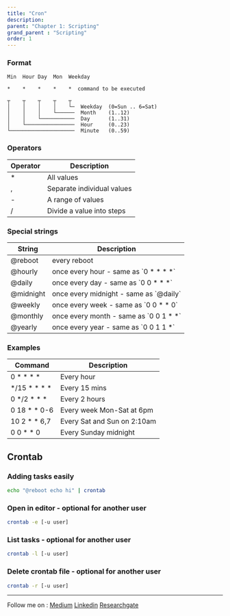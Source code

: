 ```yaml
---
title: "Cron"
description:
parent: "Chapter 1: Scripting"
grand_parent : "Scripting"
order: 1
---
```


### Format

```
Min  Hour Day  Mon  Weekday
```
```
*    *    *    *    *  command to be executed

┬    ┬    ┬    ┬    ┬
│    │    │    │    └─  Weekday  (0=Sun .. 6=Sat)
│    │    │    └──────  Month    (1..12)
│    │    └───────────  Day      (1..31)
│    └────────────────  Hour     (0..23)
└─────────────────────  Minute   (0..59)
```

### Operators

<table class="border-t border-b">
  <thead class="pt-3 text-gray-700 uppercase bg-gray-50 dark:bg-gray-700 dark:text-gray-400 ">
    <tr>
      <th class="pt-2">Operator</th>
      <th class="pt-2">Description</th>
    </tr>
  </thead>
  <tbody>
    <tr>
      <td>*</td>
      <td>All values</td>
    </tr>
    <tr>
      <td>,</td>
      <td>Separate individual values</td>
    </tr>
    <tr>
      <td>-</td>
      <td>A range of values</td>
    </tr>
    <tr>
      <td>/</td>
      <td>Divide a value into steps</td>
    </tr>
  </tbody>
</table>


### Special strings

<table class="border-t border-b">
  <thead class="pt-3 text-gray-700 uppercase bg-gray-50 dark:bg-gray-700 dark:text-gray-400 ">
    <tr>
      <th class="pt-2">String</th>
      <th class="pt-2">Description</th>
    </tr>
  </thead>
  <tbody>
    <tr>
      <td>@reboot</td>
      <td>every reboot</td>
    </tr>
    <tr>
      <td>@hourly</td>
      <td>once every hour - same as `0 * * * *`</td>
    </tr>
    <tr>
      <td>@daily</td>
      <td>once every day - same as `0 0 * * *`</td>
    </tr>
    <tr>
      <td>@midnight</td>
      <td>once every midnight - same as `@daily`</td>
    </tr>
    <tr>
      <td>@weekly</td>
      <td>once every week - same as `0 0 * * 0`</td>
    </tr>
    <tr>
      <td>@monthly</td>
      <td>once every month - same as `0 0 1 * *`</td>
    </tr>
    <tr>
      <td>@yearly</td>
      <td>once every year - same as `0 0 1 1 *`</td>
    </tr>
  </tbody>
</table>


### Examples

<table class="border-t border-b">
  <thead class="pt-3 text-gray-700 uppercase bg-gray-50 dark:bg-gray-700 dark:text-gray-400 ">
    <tr >
      <th class="pt-2">Command</th>
      <th class="pt-2">Description</th>
    </tr>
  </thead>
  <tbody>
    <tr>
      <td>0 * * * *</td>
      <td>Every hour</td>
    </tr>
    <tr>
      <td>*/15 * * * *</td>
      <td>Every 15 mins</td>
    </tr>
    <tr>
      <td>0 */2 * * *</td>
      <td>Every 2 hours</td>
    </tr>
    <tr>
      <td>0 18 * * 0-6</td>
      <td>Every week Mon-Sat at 6pm</td>
    </tr>
    <tr>
      <td>10 2 * * 6,7</td>
      <td>Every Sat and Sun on 2:10am</td>
    </tr>
    <tr>
      <td>0 0 * * 0</td>
      <td>Every Sunday midnight</td>
    </tr>
  </tbody>
</table>


## Crontab


### Adding tasks easily
```bash
echo "@reboot echo hi" | crontab
```
### Open in editor - optional for another user
```bash
crontab -e [-u user]
```
### List tasks - optional for another user
```bash
crontab -l [-u user]
```
### Delete crontab file - optional for another user
```bash
crontab -r [-u user]
```


---
Follow me on : [Medium](https://medium.com/@neupane.krishna33)
[Linkedin](https://www.linkedin.com/in/krishna-neupane-50082091/)
[Researchgate](https://www.researchgate.net/profile/Krishna-Neupane)